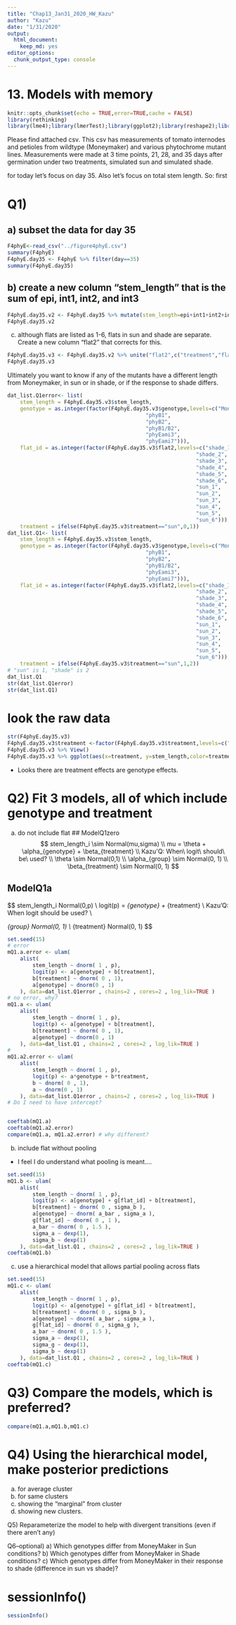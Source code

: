 ```yaml
---
title: "Chap13_Jan31_2020_HW_Kazu"
author: "Kazu"
date: "1/31/2020"
output: 
  html_document: 
    keep_md: yes
editor_options: 
  chunk_output_type: console
---
```


# 13. Models with memory
```r
knitr::opts_chunk$set(echo = TRUE,error=TRUE,cache = FALSE)
library(rethinking)
library(lme4);library(lmerTest);library(ggplot2);library(reshape2);library(tidyverse);library(readr)
```

Please find attached csv.  This csv has measurements of tomato internodes and petioles from wildtype (Moneymaker) and various phytochrome mutant lines.  Measurements were made at 3 time points, 21, 28, and 35 days after germination under two treatments, simulated sun and simulated shade.

for today let's focus on day 35.  Also let's focus on total stem length.  So: first

# Q1)
## a) subset the data for day 35
```r
F4phyE<-read_csv("../figure4phyE.csv")
summary(F4phyE)
F4phyE.day35 <- F4phyE %>% filter(day==35)
summary(F4phyE.day35)
```

## b) create a new column "stem_length" that is the sum of epi, int1, int2, and int3
```r
F4phyE.day35.v2 <- F4phyE.day35 %>% mutate(stem_length=epi+int1+int2+int3) # %>% View()
F4phyE.day35.v2
```

c) although flats are listed as 1-6, flats in sun and shade are separate. Create a new column "flat2" that corrects for this.
```r
F4phyE.day35.v3 <- F4phyE.day35.v2 %>% unite("flat2",c("treatment","flat"),sep="_", remove=FALSE)
F4phyE.day35.v3
```


Ultimately you want to know if any of the mutants have a different length from Moneymaker, in sun or in shade, or if the response to shade differs.
```r
dat_list.Q1error<- list(
    stem_length = F4phyE.day35.v3$stem_length,
    genotype = as.integer(factor(F4phyE.day35.v3$genotype,levels=c("Moneymaker", 
                                            "phyB1", 
                                            "phyB2", 
                                            "phyB1/B2", 
                                            "phyEami3", 
                                            "phyEami7"))),
    flat_id = as.integer(factor(F4phyE.day35.v3$flat2,levels=c("shade_1",
                                                            "shade_2",
                                                            "shade_3",
                                                            "shade_4",
                                                            "shade_5",
                                                            "shade_6",
                                                            "sun_1",
                                                            "sun_2",
                                                            "sun_3",
                                                            "sun_4",
                                                            "sun_5",
                                                            "sun_6"))),
    treatment = ifelse(F4phyE.day35.v3$treatment=="sun",0,1)) 
dat_list.Q1<- list(
    stem_length = F4phyE.day35.v3$stem_length,
    genotype = as.integer(factor(F4phyE.day35.v3$genotype,levels=c("Moneymaker", 
                                            "phyB1", 
                                            "phyB2", 
                                            "phyB1/B2", 
                                            "phyEami3", 
                                            "phyEami7"))),
    flat_id = as.integer(factor(F4phyE.day35.v3$flat2,levels=c("shade_1",
                                                            "shade_2",
                                                            "shade_3",
                                                            "shade_4",
                                                            "shade_5",
                                                            "shade_6",
                                                            "sun_1",
                                                            "sun_2",
                                                            "sun_3",
                                                            "sun_4",
                                                            "sun_5",
                                                            "sun_6"))),
    treatment = ifelse(F4phyE.day35.v3$treatment=="sun",1,2)) 
# "sun" is 1, "shade" is 2
dat_list.Q1
str(dat_list.Q1error)
str(dat_list.Q1)

```

# look the raw data
```r
str(F4phyE.day35.v3)
F4phyE.day35.v3$treatment <-factor(F4phyE.day35.v3$treatment,levels=c("sun","shade"))
F4phyE.day35.v3 %>% View()
F4phyE.day35.v3 %>% ggplot(aes(x=treatment, y=stem_length,color=treatment)) + geom_jitter() + facet_grid(.~genotype)
```
* Looks there are treatment effects are genotype effects.

# Q2) Fit 3 models, all of which include genotype and treatment
a) do not include flat
## ModelQ1zero
$$
stem_length_i \sim Normal(mu,sigma) \\
mu = \theta + \alpha_{genotype} + \beta_{treatment} \\
Kazu'Q: When\ logit\ should\ be\ used? \\
\theta \sim Normal(0,1) \\
\alpha_{group} \sim Normal(0, 1) \\
\beta_{treatment} \sim Normal(0, 1)
$$

## ModelQ1a
$$
stem_length_i \sim Normal(0,p) \\
logit(p) = \alpha_{genotype} + \beta_{treatment} \\
Kazu'Q: When\ logit\ should\ be\ used? \\

\alpha_{group} \sim Normal(0, 1) \\
\beta_{treatment} \sim Normal(0, 1)
$$


```r
set.seed(15)
# error
mQ1.a.error <- ulam(
    alist(
        stem_length ~ dnorm( 1 , p),
        logit(p) <- a[genotype] + b[treatment],
        b[treatment] ~ dnorm( 0 , 1),
        a[genotype] ~ dnorm(0 , 1)
    ), data=dat_list.Q1error , chains=2 , cores=2 , log_lik=TRUE )
# no error, why?
mQ1.a <- ulam(
    alist(
        stem_length ~ dnorm( 1 , p),
        logit(p) <- a[genotype] + b[treatment],
        b[treatment] ~ dnorm( 0 , 1),
        a[genotype] ~ dnorm(0 , 1)
    ), data=dat_list.Q1 , chains=2 , cores=2 , log_lik=TRUE )
# 
mQ1.a2.error <- ulam(
    alist(
        stem_length ~ dnorm( 1 , p),
        logit(p) <- a*genotype + b*treatment,
        b ~ dnorm( 0 , 1),
        a ~ dnorm(0 , 1)
    ), data=dat_list.Q1error , chains=2 , cores=2 , log_lik=TRUE )
# Do I need to have intercept? 


coeftab(mQ1.a)
coeftab(mQ1.a2.error)
compare(mQ1.a, mQ1.a2.error) # why different?

```

b) include flat without pooling
* I feel I do understand what pooling is meant....
```r
set.seed(15)
mQ1.b <- ulam(
    alist(
        stem_length ~ dnorm( 1 , p),
        logit(p) <- a[genotype] + g[flat_id] + b[treatment],
        b[treatment] ~ dnorm( 0 , sigma_b ),
        a[genotype] ~ dnorm( a_bar , sigma_a ),
        g[flat_id] ~ dnorm( 0 , 1 ),
        a_bar ~ dnorm( 0 , 1.5 ),
        sigma_a ~ dexp(1),
        sigma_b ~ dexp(1)
    ), data=dat_list.Q1 , chains=2 , cores=2 , log_lik=TRUE )
coeftab(mQ1.b)
```

c) use a hierarchical model that allows partial pooling across flats
```r
set.seed(15)
mQ1.c <- ulam(
    alist(
        stem_length ~ dnorm( 1 , p),
        logit(p) <- a[genotype] + g[flat_id] + b[treatment],
        b[treatment] ~ dnorm( 0 , sigma_b ),
        a[genotype] ~ dnorm( a_bar , sigma_a ),
        g[flat_id] ~ dnorm( 0 , sigma_g ),
        a_bar ~ dnorm( 0 , 1.5 ),
        sigma_a ~ dexp(1),
        sigma_g ~ dexp(1),
        sigma_b ~ dexp(1)
    ), data=dat_list.Q1 , chains=2 , cores=2 , log_lik=TRUE )
coeftab(mQ1.c)
```


# Q3) Compare the models, which is preferred?
```r
compare(mQ1.a,mQ1.b,mQ1.c)

```

# Q4) Using the hierarchical model, make posterior predictions
a) for average cluster
b) for same clusters
c) showing the "marginal" from cluster
d) showing new clusters.

Q5) Reparameterize the model to help with divergent transitions (even if there aren't any)

Q6--optional)
a) Which genotypes differ from MoneyMaker in Sun conditions?
b) Which genotypes differ from MoneyMaker in Shade conditions?
c) Which genotypes differ from MoneyMaker in their response to shade (difference in sun vs shade)?

# sessionInfo()
```r
sessionInfo()
```

